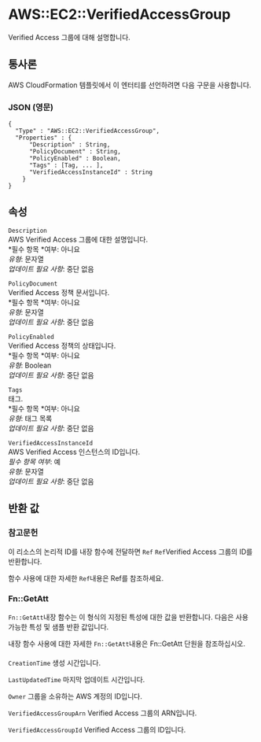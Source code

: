 # AWS::EC2::VerifiedAccessGroup

Verified Access 그룹에 대해 설명합니다.

## 통사론

AWS CloudFormation 템플릿에서 이 엔터티를 선언하려면 다음 구문을 사용합니다.

### JSON (영문)

```
{
  "Type" : "AWS::EC2::VerifiedAccessGroup",
  "Properties" : {
      "Description" : String,
      "PolicyDocument" : String,
      "PolicyEnabled" : Boolean,
      "Tags" : [Tag, ... ],
      "VerifiedAccessInstanceId" : String
    }
}
```

## 속성

`Description`  
AWS Verified Access 그룹에 대한 설명입니다.  
*필수 항목 *여부: 아니요  
_유형_: 문자열  
_업데이트 필요 사항_: 중단 없음

`PolicyDocument`  
Verified Access 정책 문서입니다.  
*필수 항목 *여부: 아니요  
_유형_: 문자열  
_업데이트 필요 사항_: 중단 없음

`PolicyEnabled`  
Verified Access 정책의 상태입니다.  
*필수 항목 *여부: 아니요  
_유형_: Boolean  
_업데이트 필요 사항_: 중단 없음

`Tags`  
태그.  
*필수 항목 *여부: 아니요  
_유형_: 태그 목록  
_업데이트 필요 사항_: 중단 없음

`VerifiedAccessInstanceId`  
AWS Verified Access 인스턴스의 ID입니다.  
_필수 항목 여부_: 예  
_유형_: 문자열  
_업데이트 필요 사항_: 중단 없음

## 반환 값

### 참고문헌

이 리소스의 논리적 ID를 내장 함수에 전달하면 `Ref` `Ref`Verified Access 그룹의 ID를 반환합니다.

함수 사용에 대한 자세한 `Ref`내용은 Ref를 참조하세요.

### Fn::GetAtt

`Fn::GetAtt`내장 함수는 이 형식의 지정된 특성에 대한 값을 반환합니다. 다음은 사용 가능한 특성 및 샘플 반환 값입니다.

내장 함수 사용에 대한 자세한 `Fn::GetAtt`내용은 Fn::GetAtt 단원을 참조하십시오.

####

`CreationTime` 생성 시간입니다.

`LastUpdatedTime` 마지막 업데이트 시간입니다.

`Owner` 그룹을 소유하는 AWS 계정의 ID입니다.

`VerifiedAccessGroupArn` Verified Access 그룹의 ARN입니다.

`VerifiedAccessGroupId` Verified Access 그룹의 ID입니다.
